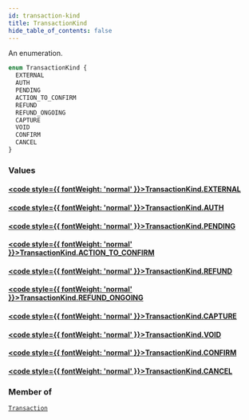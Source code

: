 ```yaml
---
id: transaction-kind
title: TransactionKind
hide_table_of_contents: false
---
```








An enumeration.

```graphql
enum TransactionKind {
  EXTERNAL
  AUTH
  PENDING
  ACTION_TO_CONFIRM
  REFUND
  REFUND_ONGOING
  CAPTURE
  VOID
  CONFIRM
  CANCEL
}
```


### Values

#### [<code style={{ fontWeight: 'normal' }}>TransactionKind.<b>EXTERNAL</b></code>](#) 
> 
> 

#### [<code style={{ fontWeight: 'normal' }}>TransactionKind.<b>AUTH</b></code>](#) 
> 
> 

#### [<code style={{ fontWeight: 'normal' }}>TransactionKind.<b>PENDING</b></code>](#) 
> 
> 

#### [<code style={{ fontWeight: 'normal' }}>TransactionKind.<b>ACTION_TO_CONFIRM</b></code>](#) 
> 
> 

#### [<code style={{ fontWeight: 'normal' }}>TransactionKind.<b>REFUND</b></code>](#) 
> 
> 

#### [<code style={{ fontWeight: 'normal' }}>TransactionKind.<b>REFUND_ONGOING</b></code>](#) 
> 
> 

#### [<code style={{ fontWeight: 'normal' }}>TransactionKind.<b>CAPTURE</b></code>](#) 
> 
> 

#### [<code style={{ fontWeight: 'normal' }}>TransactionKind.<b>VOID</b></code>](#) 
> 
> 

#### [<code style={{ fontWeight: 'normal' }}>TransactionKind.<b>CONFIRM</b></code>](#) 
> 
> 

#### [<code style={{ fontWeight: 'normal' }}>TransactionKind.<b>CANCEL</b></code>](#) 
> 
> 



### Member of

[`Transaction`](../../../developer/api-reference/objects/transaction)  <Badge class="secondary" text="object"/>



